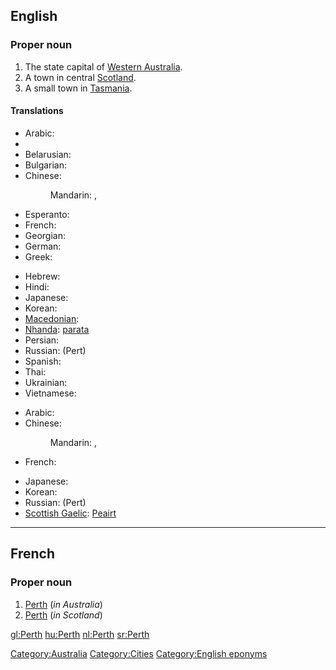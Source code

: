 ==English==

===Proper noun===
{{wikipedia}}
{{en-proper noun}}

# The state capital of [[Western Australia]].
# A town in central [[Scotland]].
# A small town in [[Tasmania]].

====Translations====
{{trans-top|in Western Australia}}
* Arabic: {{t|ar|بيرث|m|tr=birth}}
* {{trreq|Armenian}}
* Belarusian: {{t|be|Перт|m|tr=Pert|xs=Belarusian}}
* Bulgarian: {{t|bg|Пърт|m|tr=Pǎrt}}
* Chinese:
*: Mandarin: {{t|cmn|珀斯|tr=Pòsī|sc=Hani}},  {{t|cmn|柏斯|tr=Bòsī|sc=Hani}}
* Esperanto: {{t-|eo|Perto|xs=Esperanto}}
* French: {{t-|fr|Perth}}
* Georgian: {{t|ka|პერთი|tr=pʼerti|sc=Geor|xs=Georgian}}
* German: {{t-|de|Perth|n}}
* Greek: {{t-|el|Περθ|n|tr=Perth}}
{{trans-mid}}
* Hebrew: {{t|he|פרת'}}
* Hindi: {{t|hi|पर्थ|tr=parth|xs=Hindi}}
* Japanese: {{t|ja|パース|tr=Pāsu}}
* Korean: {{t|ko|퍼스|tr=Peoseu|sc=Hang}}
* [[Macedonian]]: {{t|mk|Перт|m|tr=Pert}}
* [[Nhanda]]: [[parata]]
* Persian: {{t|fa|پرث|xs=Persian}}
* Russian: {{t|ru|Перт|m}} (Pert)
* Spanish: {{t-|es|Perth|m}}
* Thai: {{t|th|เพิร์ท|tr=pêrt}}
* Ukrainian: {{t|uk|Перт|m|tr=Pert|xs=Ukrainian}}
* Vietnamese: {{t-|vi|Perth|xs=Vietnamese}}
{{trans-bottom}}

{{trans-top|in Scotland}}
* Arabic: {{t|ar|بيرث|m|tr=birth}}
* Chinese:
*: Mandarin: {{t|cmn|珀斯|tr=Pòsī|sc=Hani}},  {{t|cmn|柏斯|tr=Bòsī|sc=Hani}}
* French: {{t-|fr|Perth}}
{{trans-mid}}
* Japanese: {{t|ja|パース|tr=Pāsu}}
* Korean: {{t|ko|퍼스|tr=Peoseu|sc=Hang}}
* Russian: {{t|ru|Перт|m}} (Pert)
* [[Scottish Gaelic]]: [[Peairt]]
{{trans-bottom}}


[[Category:Australia]]
[[Category:Cities]]
[[Category:English eponyms]]

----

==French==

===Proper noun===
{{infl|fr|proper noun}}

# [[Perth#English|Perth]] (''in Australia'')
# [[Perth#English|Perth]] (''in Scotland'')

[[gl:Perth]]
[[hu:Perth]]
[[nl:Perth]]
[[sr:Perth]]